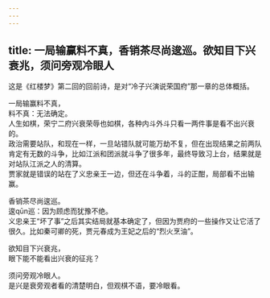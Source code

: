 ```yaml
---
---
---
```

title: 一局输赢料不真，香销茶尽尚逡巡。欲知目下兴衰兆，须问旁观冷眼人
---

这是《红楼梦》第二回的回前诗，是对“冷子兴演说荣国府”那一章的总体概括。

一局输赢料不真，<br>
料不真：无法确定。<br>
人生如棋，荣宁二府兴衰荣辱也如棋，各种内斗外斗只看一两件事是看不出兴衰的。<br>
政治需要站队，和现在一样，一旦站错队就可能万劫不复，但在出现结果之前两队肯定有无数的斗争，比如江派和团派就斗争了很多年，最终导致习上台，结果就是对站队江派之人的清算。<br>
贾家就是错误的站在了义忠亲王一边，但还在斗争着，斗的正酣，局部看不出输赢。

香销茶尽尚逡巡。<br>
逡qūn巡：因为顾虑而犹豫不绝。<br>
义忠亲王“坏了事”之后其实结局就基本确定了，但因为贾府的一些操作又让它活了很久。比如秦可卿的死，贾元春成为王妃之后的“烈火烹油”。

欲知目下兴衰兆，<br>
眼下能不能看出兴衰的征兆？

须问旁观冷眼人。<br>
是兴是衰旁观者看的清楚明白，但观棋不语，要冷眼看。

